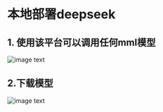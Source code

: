 # 本地部署deepseek

## 1. 使用该平台可以调用任何mml模型
![image text](./image.png)

## 2.下载模型
![image text](./image1.png)
